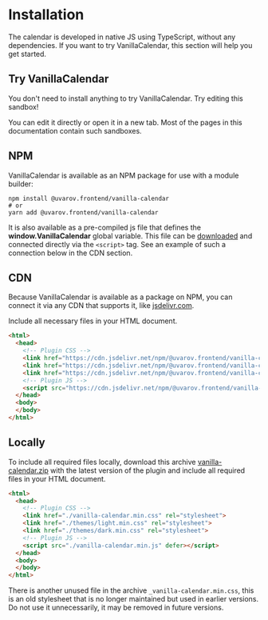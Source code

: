 # Installation

The calendar is developed in native JS using TypeScript, without any dependencies. If you want to try VanillaCalendar, this section will help you get started.

## Try VanillaCalendar

You don't need to install anything to try VanillaCalendar. Try editing this sandbox!

<Sandbox example="try-vanilla-calendar" />

You can edit it directly or open it in a new tab. Most of the pages in this documentation contain such sandboxes.

## NPM

VanillaCalendar is available as an NPM package for use with a module builder:

```shell
npm install @uvarov.frontend/vanilla-calendar
# or
yarn add @uvarov.frontend/vanilla-calendar
```

It is also available as a pre-compiled js file that defines the **window.VanillaCalendar** global variable. This file can be <a href="https://cdn.jsdelivr.net/npm/@uvarov.frontend/vanilla-calendar/build/vanilla-calendar.min.js" rel="noreferrer" target="_blank">downloaded</a> and connected directly via the `<script>` tag. See an example of such a connection below in the CDN section.

## CDN

Because VanillaCalendar is available as a package on NPM, you can connect it via any CDN that supports it, like <a href="https://cdn.jsdelivr.net/npm/@uvarov.frontend/vanilla-calendar/build/" rel="noreferrer" target="_blank">jsdelivr.com</a>.

Include all necessary files in your HTML document.

```html
<html>
  <head>
    <!-- Plugin CSS -->
    <link href="https://cdn.jsdelivr.net/npm/@uvarov.frontend/vanilla-calendar/build/vanilla-calendar.min.css" rel="stylesheet">
    <link href="https://cdn.jsdelivr.net/npm/@uvarov.frontend/vanilla-calendar/build/themes/light.min.css" rel="stylesheet">
    <link href="https://cdn.jsdelivr.net/npm/@uvarov.frontend/vanilla-calendar/build/themes/dark.min.css" rel="stylesheet">
    <!-- Plugin JS -->
    <script src="https://cdn.jsdelivr.net/npm/@uvarov.frontend/vanilla-calendar/build/vanilla-calendar.min.js" defer></script>
  </head>
  <body>
  </body>
</html>
```

## Locally

To include all required files locally, download this archive [vanilla-calendar.zip](https://vanilla-calendar.com/vanilla-calendar.zip) with the latest version of the plugin and include all required files in your HTML document.

```html
<html>
  <head>
    <!-- Plugin CSS -->
    <link href="./vanilla-calendar.min.css" rel="stylesheet">
    <link href="./themes/light.min.css" rel="stylesheet">
    <link href="./themes/dark.min.css" rel="stylesheet">
    <!-- Plugin JS -->
    <script src="./vanilla-calendar.min.js" defer></script>
  </head>
  <body>
  </body>
</html>
```

There is another unused file in the archive `_vanilla-calendar.min.css`, this is an old stylesheet that is no longer maintained but used in earlier versions. Do not use it unnecessarily, it may be removed in future versions.

